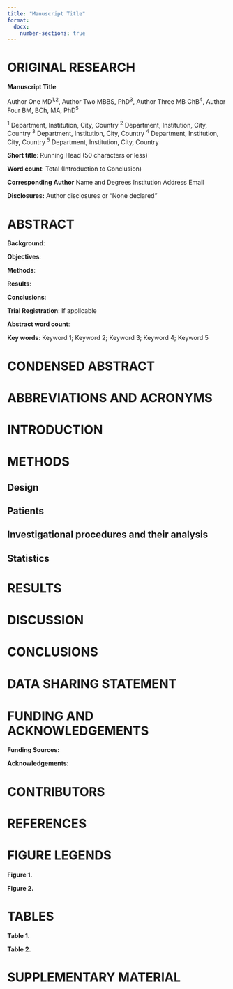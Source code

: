```yaml
---
title: "Manuscript Title"
format:
  docx: 
    number-sections: true
---
```


# ORIGINAL RESEARCH

**Manuscript Title**

Author One MD^1,2^, Author Two MBBS, PhD^3^, Author Three MB ChB^4^, Author Four BM, BCh, MA, PhD^5^

^1^ Department, Institution, City, Country
^2^ Department, Institution, City, Country
^3^ Department, Institution, City, Country
^4^ Department, Institution, City, Country
^5^ Department, Institution, City, Country

**Short title**: Running Head (50 characters or less)

**Word count**: Total (Introduction to Conclusion)

**Corresponding Author**
Name and Degrees
Institution
Address
Email

**Disclosures:** Author disclosures or "None declared"

# ABSTRACT

**Background**: 

**Objectives**: 

**Methods**: 

**Results**: 

**Conclusions**: 

**Trial Registration**: If applicable

**Abstract word count**: 

**Key words**: Keyword 1; Keyword 2; Keyword 3; Keyword 4; Keyword 5

# CONDENSED ABSTRACT

# ABBREVIATIONS AND ACRONYMS

# INTRODUCTION

# METHODS

## Design

## Patients

## Investigational procedures and their analysis

## Statistics

# RESULTS

# DISCUSSION

# CONCLUSIONS

# DATA SHARING STATEMENT

# FUNDING AND ACKNOWLEDGEMENTS

**Funding Sources:** 

**Acknowledgements**: 

# CONTRIBUTORS

# REFERENCES

# FIGURE LEGENDS

**Figure 1.** 

**Figure 2.** 

# TABLES

**Table 1.** 

**Table 2.** 

# SUPPLEMENTARY MATERIAL